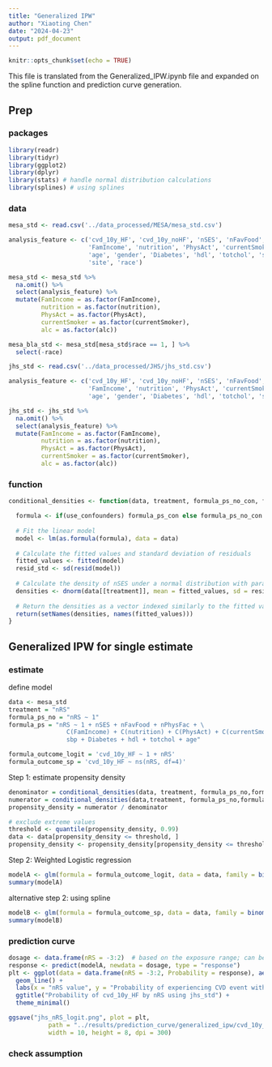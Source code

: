 ```yaml
---
title: "Generalized IPW"
author: "Xiaoting Chen"
date: "2024-04-23"
output: pdf_document
---
```


```r
knitr::opts_chunk$set(echo = TRUE)
```

This file is translated from the Generalized_IPW.ipynb file and expanded on the spline function and prediction curve generation.\


## Prep

### packages
```r
library(readr)
library(tidyr)
library(ggplot2)
library(dplyr)
library(stats) # handle normal distribution calculations
library(splines) # using splines
```

### data

```r
mesa_std <- read.csv('../data_processed/MESA/mesa_std.csv')

analysis_feature <- c('cvd_10y_HF', 'cvd_10y_noHF', 'nSES', 'nFavFood', 'nPhysFac', 'nRS',
                      'FamIncome', 'nutrition', 'PhysAct', 'currentSmoker', 'alc',
                      'age', 'gender', 'Diabetes', 'hdl', 'totchol', 'sbp',
                      'site', 'race')

mesa_std <- mesa_std %>%
  na.omit() %>%
  select(analysis_feature) %>%
  mutate(FamIncome = as.factor(FamIncome),
         nutrition = as.factor(nutrition),
         PhysAct = as.factor(PhysAct),
         currentSmoker = as.factor(currentSmoker),
         alc = as.factor(alc))

mesa_bla_std <- mesa_std[mesa_std$race == 1, ] %>%
  select(-race)
```

```r
jhs_std <- read.csv('../data_processed/JHS/jhs_std.csv')

analysis_feature <- c('cvd_10y_HF', 'cvd_10y_noHF', 'nSES', 'nFavFood', 'nPhysFac', 'nRS',
                      'FamIncome', 'nutrition', 'PhysAct', 'currentSmoker', 'alc',
                      'age', 'gender', 'Diabetes', 'hdl', 'totchol', 'sbp')

jhs_std <- jhs_std %>%
  na.omit() %>%
  select(analysis_feature) %>%
  mutate(FamIncome = as.factor(FamIncome),
         nutrition = as.factor(nutrition),
         PhysAct = as.factor(PhysAct),
         currentSmoker = as.factor(currentSmoker),
         alc = as.factor(alc))
```


### function    
```r
conditional_densities <- function(data, treatment, formula_ps_no_con, formula_ps_con, use_confounders = TRUE) {

  formula <- if(use_confounders) formula_ps_con else formula_ps_no_con
  
  # Fit the linear model
  model <- lm(as.formula(formula), data = data)
  
  # Calculate the fitted values and standard deviation of residuals
  fitted_values <- fitted(model)
  resid_std <- sd(resid(model))
  
  # Calculate the density of nSES under a normal distribution with parameters from the model
  densities <- dnorm(data[[treatment]], mean = fitted_values, sd = resid_std)
  
  # Return the densities as a vector indexed similarly to the fitted values
  return(setNames(densities, names(fitted_values)))
}

```


## Generalized IPW for single estimate

### estimate

define model
```r
data <- mesa_std
treatment = "nRS"
formula_ps_no = "nRS ~ 1"
formula_ps = "nRS ~ 1 + nSES + nFavFood + nPhysFac + \
                C(FamIncome) + C(nutrition) + C(PhysAct) + C(currentSmoker) + C(alc) + \
                sbp + Diabetes + hdl + totchol + age"

formula_outcome_logit = 'cvd_10y_HF ~ 1 + nRS'
formula_outcome_sp = 'cvd_10y_HF ~ ns(nRS, df=4)'
```

Step 1: estimate propensity density
```r
denominator = conditional_densities(data, treatment, formula_ps_no,formula_ps, use_confounders=T)
numerator = conditional_densities(data,treatment, formula_ps_no,formula_ps, use_confounders=F)
propensity_density = numerator / denominator

# exclude extreme values
threshold <- quantile(propensity_density, 0.99)
data <- data[propensity_density <= threshold, ]
propensity_density <- propensity_density[propensity_density <= threshold]
```

Step 2: Weighted Logistic regression 
```r
modelA <- glm(formula = formula_outcome_logit, data = data, family = binomial(), weights = propensity_density)
summary(modelA)
```

alternative step 2: using spline
```r
modelB <- glm(formula = formula_outcome_sp, data = data, family = binomial(), weights = propensity_density)
summary(modelB)
```

### prediction curve

```r
dosage <- data.frame(nRS = -3:2)  # based on the exposure range; can be different for mesa and jhs
response <- predict(modelA, newdata = dosage, type = "response")
plt <- ggplot(data = data.frame(nRS = -3:2, Probability = response), aes(x = nRS, y = Probability)) +
  geom_line() +
  labs(x = "nRS value", y = "Probability of experiencing CVD event within 10 years") +
  ggtitle("Probability of cvd_10y_HF by nRS using jhs_std") +
  theme_minimal()

ggsave("jhs_nRS_logit.png", plot = plt,
           path = "../results/prediction_curve/generalized_ipw/cvd_10y_HF",
           width = 10, height = 8, dpi = 300)
```

### check assumption

```r

```

